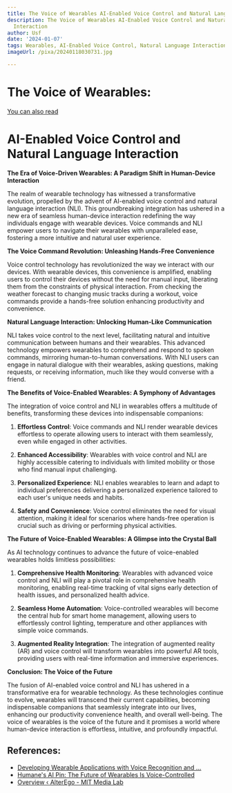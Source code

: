 ```yaml
---
title: The Voice of Wearables AI-Enabled Voice Control and Natural Language Interaction
description: The Voice of Wearables AI-Enabled Voice Control and Natural Language
  Interaction
author: Usf
date: '2024-01-07'
tags: Wearables, AI-Enabled Voice Control, Natural Language Interaction
imageUrl: /pixa/20240118030731.jpg

---
```

# The Voice of Wearables:
[You can also read ]()


# AI-Enabled Voice Control and Natural Language Interaction

**The Era of Voice-Driven Wearables: A Paradigm Shift in Human-Device Interaction**

The realm of wearable technology has witnessed a transformative  evolution, propelled by the advent of AI-enabled voice control and  natural language interaction (NLI). This groundbreaking integration has ushered in a new era of seamless  human-device interaction redefining the way individuals engage with wearable devices.  Voice commands and NLI empower  users to navigate their wearables with unparalleled ease,  fostering a more intuitive and natural user experience.

**The Voice Command Revolution: Unleashing  Hands-Free Convenience**

Voice control technology has revolutionized the way we interact  with our devices. With wearable devices, this  convenience is amplified, enabling users to control their  devices without the need for manual input, liberating them from the constraints of physical interaction.  From checking  the weather forecast to changing music tracks during a workout, voice commands provide a hands-free solution enhancing productivity and convenience.

**Natural Language  Interaction: Unlocking Human-Like Communication**

NLI takes voice control  to the next level, facilitating natural and intuitive communication between humans and their wearables. This advanced  technology  empowers wearables to comprehend and respond to spoken commands, mirroring human-to-human conversations. With NLI users can engage in natural  dialogue with their wearables, asking questions,  making  requests, or receiving  information, much like they would converse with a friend.

**The Benefits of Voice-Enabled Wearables: A Symphony of Advantages**

The integration of voice control and NLI in wearables  offers a multitude of benefits, transforming these devices into indispensable companions:

1. **Effortless Control**:  Voice  commands and NLI render wearable devices effortless to  operate  allowing users to interact with them  seamlessly, even while engaged in other activities.

2. **Enhanced Accessibility**: Wearables with voice control  and  NLI are highly  accessible catering to individuals with limited mobility or those who find manual input challenging.

3.  **Personalized Experience**: NLI enables wearables to learn and adapt to individual preferences  delivering a personalized experience  tailored to each user's unique needs and  habits.

4. **Safety and Convenience**: Voice control eliminates the need  for visual attention, making it ideal for  scenarios where hands-free operation is  crucial such as driving or performing physical activities.

**The  Future of Voice-Enabled Wearables: A Glimpse into the Crystal Ball**

As AI technology continues to advance the future  of voice-enabled wearables holds limitless possibilities:

1.  **Comprehensive Health Monitoring**: Wearables with advanced voice control and NLI  will play a pivotal role in comprehensive health monitoring,  enabling real-time tracking of vital signs early detection  of health issues, and personalized health advice.

2. **Seamless  Home Automation**: Voice-controlled wearables will  become the central hub for smart home  management, allowing users to  effortlessly control lighting, temperature and other appliances with simple voice commands.

3. **Augmented Reality  Integration**:  The integration of augmented reality (AR) and voice control will transform wearables into powerful AR tools,  providing users with real-time information and immersive experiences.

**Conclusion: The Voice  of the Future**

The fusion of AI-enabled voice control and NLI has ushered in a transformative era for wearable technology. As these technologies continue to evolve, wearables will transcend their current capabilities, becoming indispensable companions that seamlessly integrate into our lives, enhancing our productivity convenience health, and overall well-being. The  voice of wearables is the voice of  the future and it promises a world where human-device interaction is effortless, intuitive, and  profoundly impactful.

## References:
- [Developing Wearable Applications with Voice Recognition and ...](https://www.linkedin.com/pulse/developing-wearable-applications-voice-recognition-nlp-strivemindz-j4sgf)
- [Humane's AI Pin: The Future of Wearables Is Voice-Controlled](https://medium.com/@lunawolfe01/humanes-ai-pin-the-future-of-wearables-is-voice-controlled-d5b55bb2a975)
- [Overview ‹ AlterEgo - MIT Media Lab](https://www.media.mit.edu/projects/alterego/overview/)
